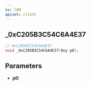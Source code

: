 ```yaml
---
ns: CAM
apiset: client
---
```

## _0xC205B3C54C6A4E37

```c
// 0xC205B3C54C6A4E37
void _0xC205B3C54C6A4E37(Any p0);
```


## Parameters
* **p0**:
